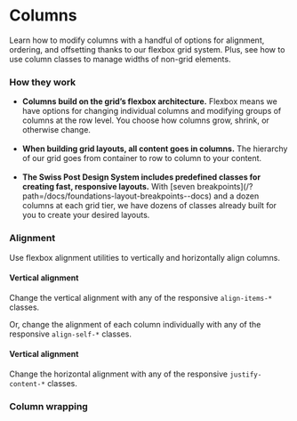 
<Meta of={ColumnStories} />

# Columns

Learn how to modify columns with a handful of options for alignment, ordering, and offsetting thanks to our flexbox grid system. Plus, see how to use column classes to manage widths of non-grid elements.

### How they work

<ul>
<li><b>Columns build on the grid’s flexbox architecture.</b> Flexbox means we have options for changing individual columns and modifying groups of columns at the row level. You choose how columns grow, shrink, or otherwise change.</li>
<br/>
<li><b>When building grid layouts, all content goes in columns.</b> The hierarchy of our grid goes from container to row to column to your content.</li>
<br/>
<li><b>The Swiss Post Design System includes predefined classes for creating fast, responsive layouts.</b> With [seven breakpoints](/?path=/docs/foundations-layout-breakpoints--docs) and a dozen columns at each grid tier, we have dozens of classes already built for you to create your desired layouts.</li>
</ul>

### Alignment
Use flexbox alignment utilities to vertically and horizontally align columns.

#### Vertical alignment

Change the vertical alignment with any of the responsive <code>align-items-*</code> classes.

Or, change the alignment of each column individually with any of the responsive <code>align-self-*</code> classes.

<Canvas of={ColumnStories.VerticalExample} />
<div className="hide-col-default">
  <Controls of={ColumnStories.VerticalExample} />
</div>

#### Vertical alignment

Change the horizontal alignment with any of the responsive <code>justify-content-*</code> classes.

<Canvas of={ColumnStories.HorizontalExample} />
<div className="hide-col-default">
  <Controls of={ColumnStories.HorizontalExample} />
</div>

### Column wrapping

<Canvas of={ColumnStories.OrderExample} />

<Canvas of={ColumnStories.OrderMaxExample} />

<Canvas of={ColumnStories.OffsetExample} />
<div className="hide-col-default">
  <Controls of={ColumnStories.OffsetExample} />
</div>

<Canvas of={ColumnStories.ColumnBreakExample} />

<Canvas of={ColumnStories.ResetOffsetExample} />

<Canvas of={ColumnStories.MarginUtilitiesExample} />

<Canvas of={ColumnStories.StandaloneColumnExample} />
